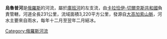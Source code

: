 '''烏魯普河'''是[[俄羅斯|俄羅斯]]的河流，屬於[[庫班河|庫班河]]的左支流，由[[卡拉恰伊-切爾克斯共和國|卡拉恰伊-切爾克斯共和國]]負責管轄，河道全長231公里，流域面積3,220平方公里，發源自[[大高加索山脈|大高加索山脈]]，河水主要來自雨水，每年十二月至翌年二月結冰。

{{Russia-geo-stub}}
[[Category:俄羅斯河流|Category:俄羅斯河流]]